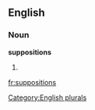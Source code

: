 
==English==

===Noun===
'''suppositions'''

# {{plural of|[[supposition]]}}

[[Category:English plurals]]

[[fr:suppositions]]